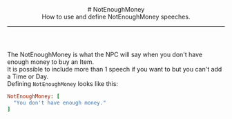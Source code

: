 <header>
  # NotEnoughMoney
  <br/>
  How to use and define NotEnoughMoney speeches.

  ---
</header>

The NotEnoughMoney is what the NPC will say when you don't have enough money to buy an Item.
<br/>
It is possible to include more than 1 speech if you want to but you can't add a Time or Day.
<br/>
Defining `NotEnoughMoney` looks like this:
<br/>
```ruby
NotEnoughMoney: [
  "You don't have enough money."
]
```
<ImageWithCaption src="/images/documentation/poke-market/NotEnoughMoney.png" caption="NotEnoughMoney"/>